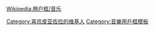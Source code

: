 {{Userbox
  |id=Piazzolla
  |id-c=blue
  |id-fc= #FFFFFF
  |info=<span lang="zh-tw">此用户喜欢'''[[阿斯托尔·皮亚佐拉]]'''的作品。</span>
  |info-c=white
  |info-s=9
  |border-c=black
}}<includeonly>[[Category:喜欢皮亚佐拉的维基人]]</includeonly><noinclude>
{{clear}}

[[Wikipedia:用户框/音乐]]

[[Category:音樂用戶框模板]]

</noinclude>